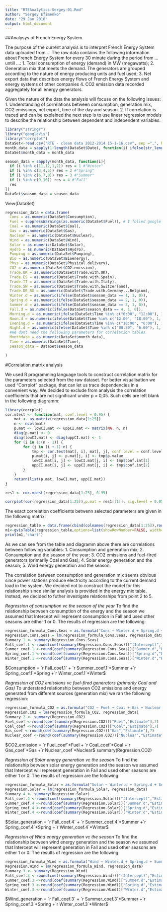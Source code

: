 ```yaml
---
title: "RTEAnalytics-Sergey-01.Rmd"
author: "Sergey Efimenko"
date: "29 Jan 2016"
output: html_document
---
```




##Analysys of French Energy System.

The purpose of the current analysis is to interpret French Energy System data uploaded from ... The raw data contains the following information about French Energy System for every 30 minute during the period from ... untill ...:
1. Total consumption of energy (demand) in MW (megawatts); 
2. Generation mix that meets the demand. The generators are grouped according to the nature of energy producing units and fuel used;
3. Net export data that describes energy flows of French Energy System and energy systems of other companies
4. CO2 emission data recorded aggregately for all energy generators.


Given the nature of the data the analysis will focuse on the following issues:
1. Understanding of correlations between consumption, generation mix, CO2 emissions, net export, time of the day and season.
2. If correlation is traced and can be explained the next step is to use linear regression models to describe the relationship between dependent and independent variables.



```r
library("stringr")
library("googleVis")
library("corrplot")
DataSet<-read.csv("RTE - clean data 2012-2014 15-1-16.csv", sep =",", header=TRUE)
month_data = sapply(1:length(DataSet$Date), function(i) ifelse(str_length(DataSet$Date[i]) > 6, as.numeric(str_split(DataSet$Date[i], "/")[[1]][1]), NA))
DataSet$month_data = month_data

season_data = sapply(month_data, function(i){
  if (i %in% c(11,12,1,2)) res = 1 #"Winter"
  if (i %in% c(3,4,5)) res = 2 #"Spring"
  if (i %in% c(6,7,8)) res = 3 #"Summer"
  if (i %in% c(9,10)) res = 4 #"Fall"
  res
})
DataSet$season_data = season_data
```

View(DataSet)

```r
regression_data = data.frame(
  Cons = as.numeric(DataSet$Consumption), 
  Fuel = suppressWarnings(as.numeric(DataSet$Fuel)), # I folled google advice
  Coal = as.numeric(DataSet$Coal),
  Gas = as.numeric(DataSet$Gas),
  Nuclear = as.numeric(DataSet$Nuclear),
  Wind = as.numeric(DataSet$Wind),
  Solar = as.numeric(DataSet$Solar),
  Hydro = as.numeric(DataSet$Hydro),
  Pumping = as.numeric(DataSet$Pumping),
  Bio = as.numeric(DataSet$Bioenergy),
  Phys = as.numeric(DataSet$Physical.delivery),
  CO2 = as.numeric(DataSet$CO2.emission),
  Trade.UK = as.numeric(DataSet$Trade.with.UK),
  Trade.ES = as.numeric(DataSet$Trade.with.Spain),
  Trade.IT = as.numeric(DataSet$Trade.with.Italy),
  Trade.SW = as.numeric(DataSet$Trade.with.Switzerland),
  Trade.DE_BG = as.numeric(DataSet$Trade.with.Germany...Belgium),
  Winter.d = as.numeric(ifelse(DataSet$season_data == 1, 1, 0)),
  Spring.d = as.numeric(ifelse(DataSet$season_data == 2, 1, 0)),
  Summer.d = as.numeric(ifelse(DataSet$season_data == 3, 1, 0)),
  Fall.d = as.numeric(ifelse(DataSet$season_data == 4, 1, 0)),
  Morning.d = as.numeric(ifelse(DataSet$Time %in% c("6:00", "12:00"), 1, 0)),
  Noon.d = as.numeric(ifelse(DataSet$Time %in% c("12:00", "18:00"), 1, 0)),
  Evening.d = as.numeric(ifelse(DataSet$Time %in% c("18:00", "0:00"), 1, 0)),
  Night.d = as.numeric(ifelse(DataSet$Time %in% c("00:30", "6:00"), 1, 0)),
  #We dont need the following parameters for correlation tables
  Monthdata = as.numeric(DataSet$month_data),
  Time = as.numeric(DataSet$Time),
  season_data = DataSet$season_data

)
```


#Correlation matrix analysis

We used R programming language tools to construct correlation matrix for the parameters selected from the raw dataset. For better visualisation we used "Corrplot" package, that can let us trace dependencies in a convenient way. We decided to exclude from analysis the correlation coefficients that are not significant under p = 0,05. Such cells are left blank in the following diagramm: 


```r
library(corrplot)
cor.mtest <- function(mat, conf.level = 0.95) {
    mat <- as.matrix(regression_data[1:25])
    n <- ncol(mat)
    p.mat <- lowCI.mat <- uppCI.mat <- matrix(NA, n, n)
    diag(p.mat) <- 0
    diag(lowCI.mat) <- diag(uppCI.mat) <- 1
    for (i in 1:(n - 1)) {
        for (j in (i + 1):n) {
            tmp <- cor.test(mat[, i], mat[, j], conf.level = conf.level)
            p.mat[i, j] <- p.mat[j, i] <- tmp$p.value
            lowCI.mat[i, j] <- lowCI.mat[j, i] <- tmp$conf.int[1]
            uppCI.mat[i, j] <- uppCI.mat[j, i] <- tmp$conf.int[2]
        }
    }
    return(list(p.mat, lowCI.mat, uppCI.mat))
}

res1 <- cor.mtest(regression_data[1:25], 0.95)

corrplot(cor(regression_data[1:25]),p.mat = res1[[1]], sig.level = 0.05,insig = "blank", method = "circle", type="lower", order="original", tl.col="black", tl.srt=90)
```

The exact correlation coefficients betwenn selected parameters are given in the followng matrix:
 
```r
regression_table = data.frame(cbind(colnames(regression_data[1:25]),round(cor(regression_data[1:25]),2)))
m1<-gvisTable(regression_table,options=list(showRowNumber=FALSE, width=1920, height=min(400,27*(nrow(regression_table)+1)),allowHTML=TRUE,page='disable'))
print(m1,'chart')
```

As we can see from the table and diagramm above there are correlations between following variables: 
1. Consumption and generation mix;
2. Consumption and the season of the year;
3. CO2 emissions and fuel-fired generators (primarily Coal and Gas);
4. Solar energy generation and the season;
5. Wind energy generation and the season.

The correlation between consumption and generation mix seems obvious since power stations produce electricity according to the current demand load in the system. We decided not to construct the model for this relationship since similar analysis is provided in the energy mix table. Instead, we decided to futher investigate relationships from point 2 to 5.


*Regression of consumption vc the season of the year*
To find the relationship between consumption of the energy and the season we assumed that Intercept will represent consumption in Fall and used other seasons are either 1 or 0.
The results of regression are the following:
```r
regression_formula_Cons.Seas = as.formula("Cons ~ Winter.d + Spring.d + Summer.d")
Regression.Cons.Seas = lm(regression_formula_Cons.Seas, regression_data)
Summary.1 <- summary(Regression.Cons.Seas)
Fall_coef.1 <-round(coef(summary(Regression.Cons.Seas))["(Intercept)","Estimate"])
Summer_coef.1 <-round(coef(summary(Regression.Cons.Seas))["Summer.d","Estimate"])
Spring_coef.1 <-round(coef(summary(Regression.Cons.Seas))["Spring.d","Estimate"])
Winter_coef.1 <-round(coef(summary(Regression.Cons.Seas))["Winter.d","Estimate"])
```
$Consumption = `r Fall_coef.1` + `r Summer_coef.1`*Summer +`r Spring_coef.1`*Spring +`r Winter_coef.1`*Winter$

*Regression of CO2 emissions vc fuel-fired generators (primarily Coal and Gas)*
To understand relationship between CO2 emissions and energy generated from different sources (generation mix) we ran the following regression:
```r
regression_formula_CO2 = as.formula("CO2 ~ Fuel + Coal + Gas + Nuclear -1")
Regression.CO2 = lm(regression_formula_CO2, regression_data)
Summary.2 <- summary(Regression.CO2)
Fuel_coef <-round(coef(summary(Regression.CO2))["Fuel","Estimate"],7)
Coal_coef <-round(coef(summary(Regression.CO2))["Coal","Estimate"],7)
Gas_coef <-round(coef(summary(Regression.CO2))["Gas","Estimate"],7)
Nuclear_coef <-round(coef(summary(Regression.CO2))["Nuclear","Estimate"],7)
```
$CO2_emission = `r Fuel_coef`*Fuel + `r Coal_coef`*Coal +`r Gas_coef`*Gas +`r Nuclear_coef`*Nuclear$
summary(Regression.CO2)

*Regression of Solar energy generation vc the season*
To find the relationship between solar energy generation and the season we assumed that Intercept will represent generation in Fall and used other seasons are either 1 or 0.
The results of regression are the following:
```r
regression_formula_Solar = as.formula("Solar ~ Winter.d + Spring.d + Summer.d")
Regression.Solar = lm(regression_formula_Solar, regression_data)
Summary.4 <- summary(Regression.Solar)
Fall_coef.4 <-round(coef(summary(Regression.Solar))["(Intercept)","Estimate"])
Summer_coef.4 <-round(coef(summary(Regression.Solar))["Summer.d","Estimate"])
Spring_coef.4 <-round(coef(summary(Regression.Solar))["Spring.d","Estimate"])
Winter_coef.4 <-round(coef(summary(Regression.Solar))["Winter.d","Estimate"])
```

$Solar_generation = `r Fall_coef.4` + `r Summer_coef.4`*Summer +`r Spring_coef.4`*Spring +`r Winter_coef.4`*Winter$


*Regression of Wind energy generation vc the season*
To find the relationship between wind energy generation and the season we assumed that Intercept will represent generation in Fall and used other seasons are either 1 or 0.
The results of regression are the following:
```r
regression_formula_Wind = as.formula("Wind ~ Winter.d + Spring.d + Summer.d")
Regression.Wind = lm(regression_formula_Wind, regression_data)
Summary.3 <- summary(Regression.Wind)
Fall_coef.3 <-round(coef(summary(Regression.Wind))["(Intercept)","Estimate"])
Summer_coef.3 <-round(coef(summary(Regression.Wind))["Summer.d","Estimate"])
Spring_coef.3 <-round(coef(summary(Regression.Wind))["Spring.d","Estimate"])
Winter_coef.3 <-round(coef(summary(Regression.Wind))["Winter.d","Estimate"])
```
$Wind_generation = `r Fall_coef.3` + `r Summer_coef.3`*Summer +`r Spring_coef.3`*Spring +`r Winter_coef.3`*Winter$


 


